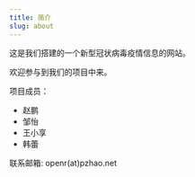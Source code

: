 ```yaml
---
title: 简介
slug: about
---
```


这是我们搭建的一个新型冠状病毒疫情信息的网站。

欢迎参与到我们的项目中来。

项目成员：

- 赵鹏
- 邹怡
- 王小享
- 韩蕾

联系邮箱: openr(at)pzhao.net

